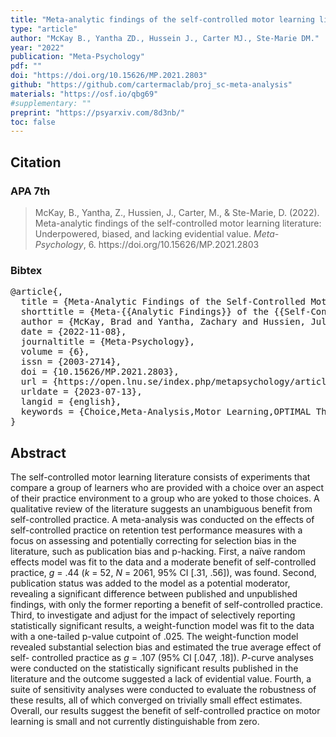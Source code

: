 ```yaml
---
title: "Meta-analytic findings of the self-controlled motor learning literature: Underpowered, biased, and lacking evidential value"
type: "article"
author: "McKay B., Yantha ZD., Hussein J., Carter MJ., Ste-Marie DM."
year: "2022"
publication: "Meta-Psychology"
pdf: ""
doi: "https://doi.org/10.15626/MP.2021.2803"
github: "https://github.com/cartermaclab/proj_sc-meta-analysis"
materials: "https://osf.io/qbg69"
#supplementary: ""
preprint: "https://psyarxiv.com/8d3nb/"
toc: false
---
```


## Citation

### APA 7th

> McKay, B., Yantha, Z., Hussien, J., Carter, M., & Ste-Marie, D. (2022). Meta-analytic findings of the self-controlled motor learning literature: Underpowered, biased, and lacking evidential value. *Meta-Psychology*, 6. https://doi.org/10.15626/MP.2021.2803

### Bibtex

<pre>
@article{,
  title = {Meta-Analytic Findings of the Self-Controlled Motor Learning Literature: {{Underpowered}}, Biased, and Lacking Evidential Value},
  shorttitle = {Meta-{{Analytic Findings}} of the {{Self-Controlled Motor Learning Literature}}},
  author = {McKay, Brad and Yantha, Zachary and Hussien, Julia and Carter, Michael and Ste-Marie, Diane},
  date = {2022-11-08},
  journaltitle = {Meta-Psychology},
  volume = {6},
  issn = {2003-2714},
  doi = {10.15626/MP.2021.2803},
  url = {https://open.lnu.se/index.php/metapsychology/article/view/2803},
  urldate = {2023-07-13},
  langid = {english},
  keywords = {Choice,Meta-Analysis,Motor Learning,OPTIMAL Theory,p-curve,Publication Bias,Retention}
}
</pre>

## Abstract

The self-controlled motor learning literature consists of experiments that compare a group of learners who are provided with a choice over an aspect of their practice environment to a group who are yoked to those choices. A qualitative review of the literature suggests an unambiguous benefit from self-controlled practice. A meta-analysis was conducted on the effects of self-controlled practice on retention test performance measures with a focus on assessing and potentially correcting for selection bias in the literature, such as publication bias and p-hacking. First, a naïve random effects model was fit to the data and a moderate benefit of self-controlled practice, *g* = .44 (*k* = 52, *N* = 2061, 95% CI [.31, .56]), was found. Second, publication status was added to the model as a potential moderator, revealing a significant difference between published and unpublished findings, with only the former reporting a benefit of self-controlled practice. Third, to investigate and adjust for the impact of selectively reporting statistically significant results, a weight-function model was fit to the data with a one-tailed p-value cutpoint of .025. The weight-function model revealed substantial selection bias and estimated the true average effect of self- controlled practice as *g* = .107 (95% CI [.047, .18]). *P*-curve analyses were conducted on the statistically significant results published in the literature and the outcome suggested a lack of evidential value. Fourth, a suite of sensitivity analyses were conducted to evaluate the robustness of these results, all of which converged on trivially small effect estimates. Overall, our results suggest the benefit of self-controlled practice on motor learning is small and not currently distinguishable from zero.
